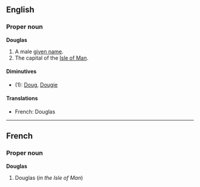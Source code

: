 ==English==
===Proper noun===
'''Douglas'''

#A male [[given name]].
#The capital of the [[Isle of Man]].

====Diminutives====
*(1): [[Doug]], [[Dougie]]

====Translations====
*French: Douglas

----
==French==
===Proper noun===
'''Douglas'''

#Douglas (''in the Isle of Man'')